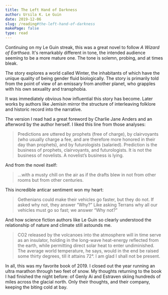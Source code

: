 ```yaml
---
title: The Left Hand of Darkness
author: Ursila K. Le Guin
date: 2019-12-06
slug: /reading#the-left-hand-of-darkness
makePage: false
type: read
---
```


Continuing on my Le Guin streak, this was a great novel to follow _A Wizard of
Earthsea_. It's remarkably different in tone, the intended audience seeming to
be a more mature one. The tone is solemn, probing, and at times bleak.

The story explores a world called Winter, the inhabitants of which have the
unique quality of being gender fluid biologically. The story is primarily told
from the point of view of an emissary from another planet, who grapples with his
own sexuality and transphobia.

It was immediately obvious how influential this story has become. Later works by
authors like Jemisin mirror the structure of interleaving folklore and historic
record into the narrative.

The version I read had a great foreword by Charlie Jane Anders and an afterword
by the author herself. I liked this line from those analyses:

> Predictions are uttered by prophets (free of charge), by clairvoyants (who
> usually charge a fee, and are therefore more honored in their day than
> prophets), and by futurologists (salaried). Prediction is the business of
> prophets, clairvoyants, and futurologists. It is not the business of novelists.
> A novelist’s business is lying.

And from the novel itself:

> ...with a musty chill on the air as if the drafts blew in not from other rooms
> but from other centuries.

This incredible anticar sentiment won my heart:

> Gethenians could make their vehicles go faster, but they do not. If asked why
> not, they answer “Why?” Like asking Terrans why all our vehicles must go so
> fast; we answer “Why not?”

And how science fiction authors like Le Guin so clearly understood the
relationship of nature and climate still astounds me.

> CO2 released by the volcanoes into the atmosphere will in time serve as an
> insulator, holding in the long-wave heat-energy reflected from the earth, while
> permitting direct solar heat to enter undiminished. The average world
> temperature, he says, would in the end be raised some thirty degrees, till it
> attains 72°. I am glad I shall not be present.

In all, this was my favorite book of 2019. I closed out the year running an
ultra marathon through two feet of snow. My thoughts returning to the book I had
finished the night before: of Genly Ai and Estraven skiing hundreds of miles
across the glacial north. Only their thoughts, and their company, keeping the
biting cold at bay.
